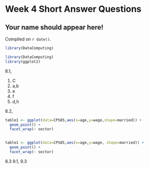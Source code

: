 # Week 4 Short Answer Questions

## Your name should appear here!

<!-- leave this material as is -->
Compiled on `r date()`.

```r
library(DataComputing)
```
<!-- put your content after this line -->


```r
library(DataComputing)
library(ggplot2)
```
8.1,

1) C
2) a,b
3) e
4) f
5) d,h


8.2,

```r
table1 <- ggplot(data=CPS85,aes(x=age,y=wage,shape=married)) +
  geom_point() +
  facet_wrap(~ sector)
  
```
```r
table1 <- ggplot(data=CPS85,aes(x=age,y=wage, shape=married)) +
  geom_point() +
  facet_wrap(~ sector)
```


8.3
9.1, 9.3